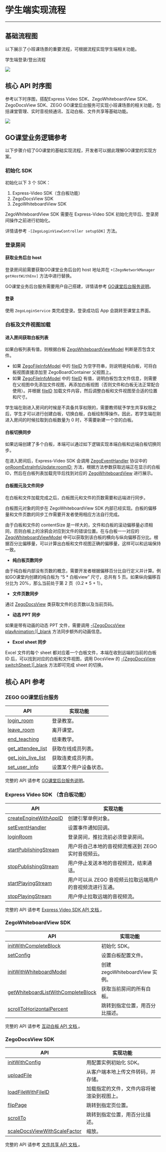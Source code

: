 # 学生端实现流程
---
## 基础流程图
以下展示了小班课场景的重要流程，可根据流程实现学生端相关功能。

学生端登录/登出流程

<Frame width="512" height="auto" caption=""><img src="https://storage.zego.im/sdk-doc/Pics/Common/GoClass/studentLogin.png" /></Frame>

## 核心 API 时序图
参考以下时序图，搭配Express Video SDK、ZegoWhiteboardView SDK、ZegoDocsView SDK、ZEGO GO课堂后台服务可实现小班课场景的相关功能，包括课堂管理、实时音视频通讯、互动白板、文件共享等基础功能。

<Frame width="512" height="auto" caption=""><img src="https://storage.zego.im/sdk-doc/Pics/GoClass/UMLs/SmallClass_ios.png" /></Frame>


## GO课堂业务逻辑参考
以下步骤介绍了GO课堂的基础实现流程，开发者可以据此理解GO课堂的实现方案。
### 初始化 SDK
初始化以下 3 个 SDK：
1. Express-Video SDK（含白板功能）
2. ZegoDocsView SDK
3. ZegoWhiteboardView SDK

<Warning title="Warning">


ZegoWhiteboardView SDK 需要在 Express-Video SDK  初始化完毕后、登录房间操作之前进行初始化。
</Warning>

详情请参考 `-[ZegoLoginViewController setupSDK]` 方法。

### 登录房间

#### 获取业务后台 host
登录房间前需要获取GO课堂业务后台的 host 地址并在 `+[ZegoNetworkManager getHostWithEnv]` 方法中进行替换。

<Note title="Note">


GO课堂业务后台服务需要用户自己搭建，详情请参考 [GO课堂后台服务说明](https://doc-zh.zego.im/article/5370)。
</Note>


#### 登录
使用 `ZegoLoginService` 类完成登录。登录成功后 App 会跳转至课堂主界面。

### 白板及文件视图加载
#### 进入房间获取白板列表
如果白板列表有值，则根据白板 [ZegoWhiteboardViewModel](/zh/api?doc=WhiteBoardView_API~objectivec_ios~class~ZegoWhiteboardViewModel) 判断是否包含文件。
- 如果 [ZegoFileInfoModel](/zh/api?doc=WhiteBoardView_API~objectivec_ios~class~ZegoFileInfoModel) 中的 [fileID](/zh/api?doc=WhiteBoardView_API~objectivec_ios~class~ZegoFileInfoModel#file-id) 为空字符串，则说明是纯白板，可将白板视图直接添加至 ZegoBoardContainer 父视图上。 
-  如果 [ZegoFileInfoModel](/zh/api?doc=WhiteBoardView_API~objectivec_ios~class~ZegoFileInfoModel) 中的 [fileID](/zh/api?doc=WhiteBoardView_API~objectivec_ios~class~ZegoFileInfoModel#file-id) 有值，说明白板包含文件信息，则需要在父视图中先添加文件视图，再添加白板视图（否则文件和白板无法正常配合使用）。并根据 [fileID](/zh/api?doc=WhiteBoardView_API~objectivec_ios~class~ZegoFileInfoModel#file-id) 加载文件内容，然后调整白板和文件视图至合适的位置和尺寸。

<div class='mk-hint'>

学生端在刚进入房间的时候是不具备共享权限的，需要教师赋予学生共享权限之后，学生才可以进行创建白板，切换白板，白板绘制等操作。因此，若学生端在刚进入房间的时候拉取到白板数量为 0 时，不需要新建一个空的白板。
</div>


#### 白板切换同步
如果远端创建了多个白板，本端可以通过如下逻辑实现本端白板和远端白板切换同步。

在进入房间后，Express-Video SDK 会调用 [ZegoEventHandler](/zh/api?doc=Express_Video_SDK_API~ObjectiveC_ios~protocol~zego-event-handler) 协议中的 [onRoomExtraInfoUpdate:roomID:](/zh/api?doc=Express_Video_SDK_API~ObjectiveC_ios~protocol~zego-event-handler#on-room-extra-info-update-room-id) 方法，根据方法参数获取远端正在显示的白板 ID，然后在白板列表加载完毕后找到对应的 [ZegoWhiteboardView](/zh/api?doc=WhiteBoardView_API~objectivec_ios~class~ZegoWhiteboardView) 进行展示。

#### 白板图元及文件同步
在白板和文件加载完成之后，白板图元和文件的页数需要和远端进行同步。

白板图元对象的同步在 ZegoWhiteboardView SDK 内部已经实现。白板的偏移量和文件页数的同步工作需要开发者使用相应方法自行完成。

由于白板和文件的 contentSize 是一样大的，文件和白板的滚动偏移量必须相同，否则白板上的涂鸦会对应到文件的错误位置。在与白板一一对应的 [ZegoWhiteboardViewModel](/zh/api?doc=WhiteBoardView_API~objectivec_ios~class~ZegoWhiteboardViewModel) 中可以获取到该白板的横向与纵向偏移百分比。根据百分比偏移量，可以计算出白板和文件视图正确的偏移量，这样可以和远端保持一致。

- **纯白板页数同步** 
 
由于纯白板内部没有页数的概念，需要开发者根据偏移百分比自行定义并计算。例如GO课堂内创建的纯白板为 “5 * 白板view” 尺寸，总共有 5 页。如果纵向偏移百分比为 20%，那么当前处于第 2 页（0.2 * 5 + 1）。

- **文件页数同步**

通过 [ZegoDocsView](/zh/api?doc=DocsView_API~objectivec_ios~class~ZegoDocsView) 类获取文件的总页数以及当前页码。

- **动态 PPT 同步**  
 
如果是带有动画的动态 PPT 文件，需要调用 [-[ZegoDocsView playAnimation:]\|_blank](/article/api?doc=DocsView_API~objectivec_ios~class~ZegoDocsView#play-animation-animation-info) 方法同步额外的动画信息。

- **Excel sheet 同步**  
  
Excel 文件的每个 sheet 都对应着一个白板文件，本端在收到远端的当前的白板 ID 后，可以找到对应的白板和文件视图，调用 DocsView 的 [-[ZegoDocsView switchSheet:]\|_blank](/article/api?doc=DocsView_API~objectivec_ios~class~ZegoDocsView#switch-sheet-sheet-index) 方法即可完成 sheet 的切换。



## 核心 API 参考

### ZEGO GO课堂后台服务
 
|API|实现功能|
|-|-|
|[login_room ](https://doc-zh.zego.im/article/5904)| 登录教室。|
|[leave_room ](https://doc-zh.zego.im/article/5910)|离开课堂。|
|[end_teaching ](https://doc-zh.zego.im/article/5911)|结束教学。|
|[get_attendee_list ](https://doc-zh.zego.im/article/5905)|获取在线成员列表。|
|[get_join_live_list ](https://doc-zh.zego.im/article/5906)|获取连麦成员列表。|
|[set_user_info ](https://doc-zh.zego.im/article/5908)|设置某个用户设备状态。|

<Note title="Note">

 
完整的 API 请参考 [GO课堂后台服务说明](https://doc-zh.zego.im/article/5370)。
</Note>

### Express Video SDK （含白板功能）

|API|实现功能|
|-|-|
|[createEngineWithAppID](https://doc-zh.zego.im/article/api?doc=Express_Video_SDK_API~ObjectiveC_ios~class~zego-express-engine&jumpType=route#create-engine-with-app-id-app-sign-is-test-env-scenario-event-handler)|创建引擎单例对象。|
|[setEventHandler](https://doc-zh.zego.im/article/api?doc=Express_Video_SDK_API~ObjectiveC_ios~class~zego-express-engine&jumpType=route#set-event-handler)|设置事件通知回调。|
|[loginRoom](https://doc-zh.zego.im/article/api?doc=Express_Video_SDK_API~ObjectiveC_ios~class~zego-express-engine#login-room-user)|登录房间，推拉流前必须登录房间。|
|[startPublishingStream](https://doc-zh.zego.im/article/api?doc=Express_Video_SDK_API~ObjectiveC_ios~class~zego-express-engine#start-publishing-stream)|用户将自己本地的音视频流推送到 ZEGO 实时音视频云。|
|[stopPublishingStream](https://doc-zh.zego.im/article/api?doc=Express_Video_SDK_API~ObjectiveC_ios~class~zego-express-engine#stop-publishing-stream)|用户停止发送本地的音视频流，结束通话。|
|[startPlayingStream](https://doc-zh.zego.im/article/api?doc=Express_Video_SDK_API~ObjectiveC_ios~class~zego-express-engine#start-playing-stream-canvas)|用户可以从 ZEGO 音视频云拉取远端用户的音视频流进行互通。|
|[stopPlayingStream](https://doc-zh.zego.im/article/api?doc=Express_Video_SDK_API~ObjectiveC_ios~class~zego-express-engine#stop-playing-stream)|用户停止拉取远端的音视频流。|


<Note title="Note">

 
完整的 API 请参考 [Express Video SDK API 文档 ](https://doc-zh.zego.im/article/api?doc=Express_Video_SDK_API~objective-c_ios~class)。
</Note>

### ZegoWhiteboardView SDK

|API|实现功能|
|-|-|
|[initWithCompleteBlock](https://doc-zh.zego.im/article/api?doc=WhiteBoardView_API~ObjectiveC_ios~class~ZegoWhiteboardManager#init-with-complete-block-complete-block)|初始化 SDK。|
|[setConfig](https://doc-zh.zego.im/article/api?doc=WhiteBoardView_API~ObjectiveC_ios~class~ZegoWhiteboardManager#set-config-config)|设置白板配置文件。|
|[initWithWhiteboardModel](https://doc-zh.zego.im/article/api?doc=WhiteBoardView_API~objectivec_ios~class~ZegoWhiteboardView#init-with-whiteboard-model-whiteboard-model)|创建 zegoWhiteboardView 实例。|
|[getWhiteboardListWithCompleteBlock](https://doc-zh.zego.im/article/api?doc=WhiteBoardView_API~ObjectiveC_ios~class~ZegoWhiteboardManager#get-whiteboard-list-with-complete-block-complete-block)|获取当前房间的所有白板。|
|[scrollToHorizontalPercent](https://doc-zh.zego.im/article/api?doc=WhiteBoardView_API~objectivec_ios~class~ZegoWhiteboardView#scroll-to-horizontal-percent-horizontal-percent-vertical-percent-completion-block)|跳转到指定位置，用百分比描述。|


<Note title="Note">

 
完整的 API 请参考 [互动白板 API 文档 ](/zh/api?doc=WhiteBoardView_API~objective-c_ios~class)。
</Note>

### ZegoDocsView SDK

|API|实现功能|
|-|-|
|[initWithConfig](https://doc-zh.zego.im/article/api?doc=DocsView_API~ObjectiveC_ios~class~ZegoDocsViewManager#init-with-config-config-completion-block)| 用配置实例初始化 SDK。|
|[uploadFile](https://doc-zh.zego.im/article/api?doc=DocsView_API~ObjectiveC_ios~class~ZegoDocsViewManager#upload-file-file-path-render-type-completion-block)| 从客户端本地上传文件转码，并存储。|
|[loadFileWithFileID](https://doc-zh.zego.im/article/api?doc=DocsView_API~ObjectiveC_ios~class~ZegoDocsView#load-file-with-file-id-file-id-auth-key-completion-block)|加载指定的文件，文件内容将被渲染到视图上。|
|[flipPage](https://doc-zh.zego.im/article/api?doc=DocsView_API~ObjectiveC_ios~class~ZegoDocsView#flip-page-page-completion-block)| 跳转到指定页位置。|
|[scrollTo](https://doc-zh.zego.im/article/api?doc=DocsView_API~ObjectiveC_ios~class~ZegoDocsView#scroll-to-vertical-percent-completion-block)|跳转到指定位置，用百分比描述。|
|[scaleDocsViewWithScaleFactor](https://doc-zh.zego.im/article/api?doc=DocsView_API~ObjectiveC_ios~class~ZegoDocsView#scale-docs-view-with-scale-factor-scale-factor-scale-offset-x-scale-offset-y)|缩放。|


<Note title="Note">

 
完整的 API 请参考 [文件共享 API 文档 ](/zh/api?doc=DocsView_API~objective-c_ios~class)。
</Note>
